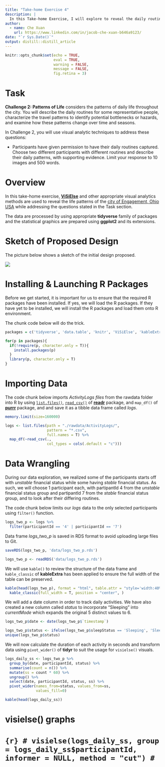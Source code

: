 ```yaml
---
title: "Take-home Exercise 4"
description: |
  In this Take-home Exercise, I will explore to reveal the daily routine of two selected participants of the city of Engagement, Ohio USA.
author:
  - name: Che Xuan 
    url: https://www.linkedin.com/in/jacob-che-xuan-b646a9123/
date: "`r Sys.Date()`"
output: distill::distill_article
---
```


```r
knitr::opts_chunk$set(echo = TRUE,
                      eval = TRUE,
                      warning = FALSE,
                      message = FALSE,
                      fig.retina = 3)
```


# Task

**Challenge 2: Patterns of Life** considers the patterns of daily life throughout the city. You will describe the daily routines for some representative people, characterize the travel patterns to identify potential bottlenecks or hazards, and examine how these patterns change over time and seasons.

In Challenge 2, you will use visual analytic techniques to address these questions:

- Participants have given permission to have their daily routines captured. Choose two different participants with different routines and describe their daily patterns, with supporting evidence. Limit your response to 10 images and 500 words.

# Overview

In this take-home exercise, [**ViSiElse**](https://cran.r-project.org/web/packages/ViSiElse/index.html) and other appropriate visual analytics methods are used to reveal the life patterns of the [city of Engagement, Ohio USA](https://vast-challenge.github.io/2022/) while addressing the questions stated in the Task section.

The data are processed by using appropriate **tidyverse** family of packages and the statistical graphics are prepared using **ggplot2** and its extensions.

# Sketch of Proposed Design

The picture below shows a sketch of the initial design proposed. 

![](img/image1.jpg)


# Installing & Launching R Packages

Before we get started, it is important for us to ensure that the required R packages have been installed. If yes, we will load the R packages. If they have yet to be installed, we will install the R packages and load them onto R environment.

The chunk code below will do the trick.

```r
packages = c('tidyverse', 'data.table', 'knitr', 'ViSiElse', 'kableExtra', 'lubridate')

for(p in packages){
  if(!require(p, character.only = T)){
    install.packages(p)
  }
  library(p, character.only = T)
}

```

# Importing Data

The code chunk below imports *ActivityLogs files* from the rawdata folder into R by using [`list.files()`](https://rdrr.io/r/base/list.files.html), [`read_csv()`](https://readr.tidyverse.org/reference/read_delim.html) of [**readr**](https://readr.tidyverse.org/) package, and `map_df()` of [**purrr**](https://www.rdocumentation.org/packages/purrr/versions/0.2.5) package, and and save it as a tibble data frame called *logs*.

```r
memory.limit(size=160000)
```

```r
logs <- list.files(path = "./rawdata/ActivityLogs/",
                   pattern = "*.csv", 
                   full.names = T) %>% 
  map_df(~read_csv(., 
                   col_types = cols(.default = "c"))) 
```


# Data Wrangling

During our data exploration, we realized some of the participants starts off with *unstable* financial status while some having *stable* financial status. As such, we will choose 1 participant each, with partipantId 4 from the *unstable* financial status group and partipantId 7 from the *stable* financial status group, and to look after their differing routines.

The code chunk below limits our *logs* data to the only selected participants using `filter()` function.

```r
logs_two_p <- logs %>%
  filter(participantId == '4' | participantId == '7')
```

Data frame *logs_two_p* is saved in RDS format to avoid uploading large files to Git.

```r
saveRDS(logs_two_p, 'data/logs_two_p.rds')
```

```r
logs_two_p <- readRDS('data/logs_two_p.rds')
```

We will use `kable()` to review the structure of the data frame and `kable_classic` of **kableExtra** has been applied to ensure the full width of the table can be preserved.

```r
kable(head(logs_two_p), format = "html", table.attr = "style='width:40%;'" ) %>% 
  kable_classic(full_width = T, position = "center", )
```

We will add a date column in order to track daily activities. We have also created a new column called *status* to incorporate "Sleeping" into *currentMode* which expands the original 5 distinct values to 6.

```r
logs_two_p$date <- date(logs_two_p$`timestamp`)

logs_two_p$status <- ifelse(logs_two_p$sleepStatus == 'Sleeping', 'Sleeping', logs_two_p$currentMode)
unique(logs_two_p$status)
```


We will now calculate the duration of each activity in seconds and transform data using `pivot_wider()` of **tidyr** to suit the usage for `visielse()` visuals.

```r
logs_daily_ss <- logs_two_p %>%
  group_by(date, participantId, status) %>%
  summarise(count = n()) %>%
  mutate(ss = count * 60) %>%
  ungroup() %>%
  select(date, participantId, status, ss) %>%
  pivot_wider(names_from=status, values_from=ss,
              values_fill=0)
```

```r
kable(head(logs_daily_ss))
```


# visielse() graphs

# ```{r}
# visielse(logs_daily_ss, group = logs_daily_ss$participantId, informer = NULL, method = "cut")
# ```











